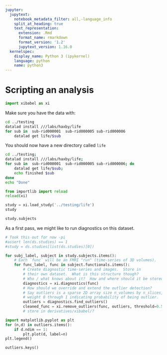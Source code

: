 ```yaml
---
jupyter:
  jupytext:
    notebook_metadata_filter: all,-language_info
    split_at_heading: true
    text_representation:
      extension: .Rmd
      format_name: rmarkdown
      format_version: '1.2'
      jupytext_version: 1.16.0
  kernelspec:
    display_name: Python 3 (ipykernel)
    language: python
    name: python3
---
```


# Scripting an analysis

```python
import xibabel as xi
```

Make sure you have the data with:

```bash
cd ../testing
datalad install ///labs/haxby/life
for sub in  sub-rid000001  sub-rid000005 sub-rid000006
    datalad get life/$sub
```

You should now have a new directory called `life`

```bash
cd ../testing;
datalad install ///labs/haxby/life;
for sub in  sub-rid000001  sub-rid000005 sub-rid000006; do
    datalad get life/$sub;
    echo finished $sub
done
echo "Done"
```

```python
from importlib import reload
reload(xi)
```

```python
study = xi.load_study('../testing/life')
study
```

```python
study.subjects
```

As a first pass, we might like to run diagnostics on this dataset.



```python
# Took this out for now -pi
#assert len(ds.studies) == 1
#study = ds.studies[list(ds.studies)[0])
```

```python
for subj_label, subject in study.subjects.items():
    # Each `func` will be an FMRI "run" (time-series of 3D volumes).
    for func_label, func in subject.functionals.items():
        # Create diagnostic time-series and images.  Store in
        # their own dataset.  What is this structure though?
        # Who / what knows about it?  How and where should it be stored?
        diagnostics = xi.diagnostics(func)
        # How should we override and extend the outlier detection?
        # Say outliers is a sparse 2D array size n_volumes by n_slices, with
        # weight 0 through 1 indicating probability of being outlier.
        outliers = diagnostics.find_outliers()
        cleaned_func = xi.remove_outliers(func, outliers, threshold=0.5)
        # store in derivatives/xibabel/?
```
```python
import matplotlib.pyplot as plt
for (n,d) in outliers.items():
    if d.ndim == 1:
        plt.plot(d, label=n)
plt.legend()
```

```python
outliers.keys()
```

```python

```
